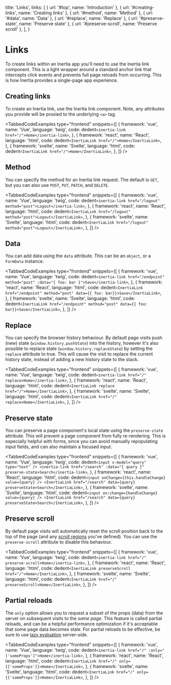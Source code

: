 
  title: 'Links',
  links: [
    { url: '#top', name: 'Introduction' },
    { url: '#creating-links', name: 'Creating links' },
    { url: '#method', name: 'Method' },
    { url: '#data', name: 'Data' },
    { url: '#replace', name: 'Replace' },
    { url: '#preserve-state', name: 'Preserve state' },
    { url: '#preserve-scroll', name: 'Preserve scroll' },
  ],
}

# Links

To create links within an Inertia app you'll need to use the Inertia link component. This is a light wrapper around a standard anchor link that intercepts click events and prevents full page reloads from occurring. This is how Inertia provides a single-page app experience.

## Creating links

To create an Inertia link, use the Inertia link component. Note, any attributes you provide will be proxied to the underlying `<a>` tag.

<TabbedCodeExamples
  type="frontend"
  snippets={[
    {
      framework: 'vue',
      name: 'Vue',
      language: 'twig',
      code: dedent`
        <inertia-link href="/">Home</inertia-link>
      `,
    },
    {
      framework: 'react',
      name: 'React',
      language: 'html',
      code: dedent`
        <InertiaLink href="/">Home</InertiaLink>
      `,
    },
    {
      framework: 'svelte',
      name: 'Svelte',
      language: 'html',
      code: dedent`
        <InertiaLink href="/">Home</InertiaLink>
      `,
    },
  ]}
/>

## Method

You can specify the method for an Inertia link request. The default is `GET`, but you can also use `POST`, `PUT`, `PATCH`, and `DELETE`.

<TabbedCodeExamples
  type="frontend"
  snippets={[
    {
      framework: 'vue',
      name: 'Vue',
      language: 'twig',
      code: dedent`
        <inertia-link href="/logout" method="post">Logout</inertia-link>
      `,
    },
    {
      framework: 'react',
      name: 'React',
      language: 'html',
      code: dedent`
        <InertiaLink href="/logout" method="post">Logout</InertiaLink>
      `,
    },
    {
      framework: 'svelte',
      name: 'Svelte',
      language: 'html',
      code: dedent`
        <InertiaLink href="/logout" method="post">Logout</InertiaLink>
      `,
    },
  ]}
/>


## Data

You can add data using the `data` attribute. This can be an `object`, or a `FormData` instance.

<TabbedCodeExamples
  type="frontend"
  snippets={[
    {
      framework: 'vue',
      name: 'Vue',
      language: 'twig',
      code: dedent`
        <inertia-link href="/endpoint" method="post" :data="{ foo: bar }">Save</inertia-link>
      `,
    },
    {
      framework: 'react',
      name: 'React',
      language: 'html',
      code: dedent`
        <InertiaLink href="/endpoint" method="post" data={{ foo: bar}}>Save</InertiaLink>
      `,
    },
    {
      framework: 'svelte',
      name: 'Svelte',
      language: 'html',
      code: dedent`
        <InertiaLink href="/endpoint" method="post" data={{ foo: bar}}>Save</InertiaLink>
      `,
    },
  ]}
/>


## Replace

You can specify the browser history behaviour. By default page visits push (new) state (`window.history.pushState`) into the history, however it's also possible to replace state (`window.history.replaceState`) by setting the `replace` attribute to true. This will cause the visit to replace the current history state, instead of adding a new history state to the stack.

<TabbedCodeExamples
  type="frontend"
  snippets={[
    {
      framework: 'vue',
      name: 'Vue',
      language: 'twig',
      code: dedent`
        <inertia-link href="/" replace>Home</inertia-link>
      `,
    },
    {
      framework: 'react',
      name: 'React',
      language: 'html',
      code: dedent`
        <InertiaLink replace href="/">Home</InertiaLink>
      `,
    },
    {
      framework: 'svelte',
      name: 'Svelte',
      language: 'html',
      code: dedent`
        <InertiaLink href="/" replace>Home</InertiaLink>
      `,
    },
  ]}
/>


## Preserve state

You can preserve a page component's local state using the `preserve-state` attribute. This will prevent a page component from fully re-rendering. This is especially helpful with forms, since you can avoid manually repopulating input fields, and can also maintain a focused input.

<TabbedCodeExamples
  type="frontend"
  snippets={[
    {
      framework: 'vue',
      name: 'Vue',
      language: 'twig',
      code: dedent`
        <input v-model="query" type="text" />
        <inertia-link href="/search" :data="{ query }" preserve-state>Search</inertia-link>
      `,
    },
    {
      framework: 'react',
      name: 'React',
      language: 'html',
      code: dedent`
        <input onChange={this.handleChange} value={query} />
        <InertiaLink href="/search" data={query} preserveState>Search</InertiaLink>
      `,
    },
    {
      framework: 'svelte',
      name: 'Svelte',
      language: 'html',
      code: dedent`
        <input on:change={handleChange} value={query} />
        <InertiaLink href="/search" data={query} preserveState>Search</InertiaLink>
      `,
    },
  ]}
/>


## Preserve scroll

By default page visits will automatically reset the scroll position back to the top of the page (and any [scroll regions](/pages#scroll-regions) you've defined). You can use the `preserve-scroll` attribute to disable this behaviour.

<TabbedCodeExamples
  type="frontend"
  snippets={[
    {
      framework: 'vue',
      name: 'Vue',
      language: 'twig',
      code: dedent`
        <inertia-link href="/" preserve-scroll>Home</inertia-link>
      `,
    },
    {
      framework: 'react',
      name: 'React',
      language: 'html',
      code: dedent`
        <InertiaLink preserveScroll href="/">Home</InertiaLink>
      `,
    },
    {
      framework: 'svelte',
      name: 'Svelte',
      language: 'html',
      code: dedent`
        <InertiaLink href="/" preserveScroll>Home</InertiaLink>
      `,
    },
  ]}
/>


## Partial reloads

The `only` option allows you to request a subset of the props (data) from the server on subsequent visits to the _same page_. This feature is called partial reloads, and can be a helpful performance optimization if it's acceptable that some page data becomes stale. For partial reloads to be effective, be sure to use [lazy evaluation](/responses#lazy-evaluation) server-side.

<TabbedCodeExamples
  type="frontend"
  snippets={[
    {
      framework: 'vue',
      name: 'Vue',
      language: 'twig',
      code: dedent`
        <inertia-link href="/" :only="['someProps']">Home</inertia-link>
      `,
    },
    {
      framework: 'react',
      name: 'React',
      language: 'html',
      code: dedent`
        <InertiaLink href="/" only={['someProps']}>Home</InertiaLink>
      `,
    },
    {
      framework: 'svelte',
      name: 'Svelte',
      language: 'html',
      code: dedent`
        <InertiaLink href="/" only={['someProps']}>Home</InertiaLink>
      `,
    },
  ]}
/>
